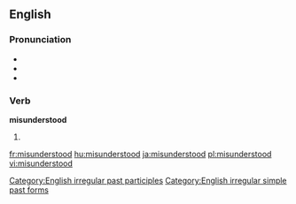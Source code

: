 ==English==
{{wikipedia|dab=misunderstood}}

===Pronunciation===
* {{IPA|/mɪsɜndər'stʊd/}}
* {{audio|en-us-misunderstood.ogg|Audio (US)}}
* {{rhymes|ʊd}}

===Verb===
'''misunderstood'''

# {{past of|[[misunderstand]]}}

[[Category:English irregular past participles]]
[[Category:English irregular simple past forms]]

[[fr:misunderstood]]
[[hu:misunderstood]]
[[ja:misunderstood]]
[[pl:misunderstood]]
[[vi:misunderstood]]
